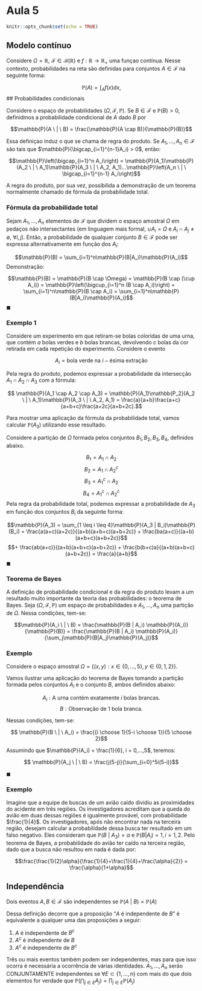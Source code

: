 # Aula 5

```r
knitr::opts_chunk$set(echo = TRUE)
```

## Modelo contínuo

Considere $\Omega = \mathbb{R}$, $\mathcal{F} \in \mathcal{B}(\mathbb{R})$ e $f: \mathbb{R}\rightarrow\mathbb{R}_+$ uma funçao contínua. Nesse contexto, probabilidades na reta são definidas para conjuntos $A \in \mathcal{F}$ na seguinte forma:

$$\mathbb{P}(A) = \int_A f(x)dx,$$
## Probabilidades condicionais

Considere o espaço de probabilidades $(\Omega, \mathcal{F}, \mathbb{P})$. Se $B \in \mathcal{F}$ e $\mathbb{P}(B)>0$, definidmos a probabilidade condicional de $A$ dado $B$ por

$$\mathbb{P}(A \ | \ B) = \frac{\mathbb{P}(A \cap B)}{\mathbb{P}(B)}$$

Essa definiçao induz o que se chama de regra do produto. Se $A_1, ..., A_n \in \mathcal{F}$ são tais que $\mathbb{P}(\bigcap_{i=1}^{n-1}A_i) > 0$, então:

$$\mathbb{P}\left(\bigcap_{i=1}^n A_i\right) = \mathbb{P}(A_1)\mathbb{P}(A_2 \ | \ A_1)\mathbb{P}(A_3 \ | \ A_2, A_1)...\mathbb{P}\left(A_n \ | \ \bigcap_{i=1}^{n-1} A_i\right)$$

A regra do produto, por sua vez, possibilida a demonstração de um teorema normalmente chamado de fórmula da probabilidade total.

### Fórmula da probabilidade total

Sejam $A_1, ..., A_n$ elementos de $\mathcal{F}$ que dividem o espaço amostral $\Omega$ em pedaços não intersectantes (em linguagem mais formal, $\cup A_i = \Omega$ e $A_i \cap A_j \neq \emptyset, \ \forall i,j$). Então, a probabilidade de qualquer conjunto $B \in \mathcal{F}$ pode ser expressa alternativamente em função dos $A_i$:

$$\mathbb{P}(B) = \sum_{i=1}^n\mathbb{P}(B|A_i)\mathbb{P}(A_i)$$
Demonstração:
 
$$\mathbb{P}(B) = \mathbb{P}(B \cap \Omega) = \mathbb{P}(B \cap (\cup A_i)) = \mathbb{P}\left(\bigcup_{i=1}^n (B \cap A_i)\right) = \sum_{i=1}^n\mathbb{P}(B \cap A_i) = \sum_{i=1}^n\mathbb{P}(B|A_i)\mathbb{P}(A_i)$$
$\blacksquare$

### Exemplo 1

Considere um experimento em que retiram-se bolas coloridas de uma urna, que contém $a$ bolas verdes e $b$ bolas brancas, devolvendo $c$ bolas da cor retirada em cada repetição do experimento. Considere o evento

$$A_i = \text{bola verde na }i-\text{ésima extração}$$

Pela regra do produto, podemos expressar a probabilidade da intersecção $A_1 \cap A_2 \cap A_3$ com a fórmula:

$$ \mathbb{P}(A_1 \cap A_2 \cap A_3) = \mathbb{P}(A_1)\mathbb{P_2}(A_2 \ | \ A_1)\mathbb{P}(A_3 \ | \ A_2, A_1) = \frac{a}{a+b}\frac{a+c}{a+b+c}\frac{a+2c}{a+b+2c}.$$

Para mostrar uma aplicação da fórmula da probabilidade total, vamos calcular $\mathbb{P}(A_3)$ utilizando esse resultado.

Considere a partição de $\Omega$ formada pelos conjuntos $B_1, B_2, B_3, B_4$, definidos abaixo.

$$B_1 = A_1 \cap A_2$$
$$B_2 = A_1 \cap A_2^c$$
$$B_3 = A_1^c \cap A_2$$
$$B_4 = A_1^c \cap A_2^c$$
Pela regra da probabilidade total, podemos expressar a probabilidade de $A_3$ em função dos conjuntos $B_i$ da seguinte forma:

$$\mathbb{P}(A_3) = \sum_{1 \leq i \leq 4}\mathbb{P}(A_3 | B_i)\mathbb{P}(B_i) = \frac{a(a+c)(a+2c)}{(a+b)(a+b+c)(a+b+2c)} + \frac{ba(a+c)}{(a+b)(a+b+c)(a+b+2c)}$$
$$+ \frac{ab(a+c)}{(a+b)(a+b+c)(a+b+2c)} + \frac{b(b+c)a}{(a+b)(a+b+c)(a+b+2c)} = \frac{a}{a+b}$$
$\blacksquare$

### Teorema de Bayes

A definição de probabilidade condicional e da regra do produto levam a um resultado muito importante da teoria das probabilidades: o teorema de Bayes. Seja $(\Omega,\mathcal{F},\mathbb{P})$ um espaço de probabilidades e $A_1,...,A_n$ uma partição de $\Omega$. Nessa condições, tem-se:

$$\mathbb{P}(A_i \ | \ B) = \frac{\mathbb{P}(B | A_i) \mathbb{P}(A_i)}{\mathbb{P}(B)} = \frac{\mathbb{P}(B | A_i) \mathbb{P}(A_i)}{\sum_j\mathbb{P}(B|A_j)\mathbb{P}(A_j)}$$

### Exemplo

Considere o espaço amostral $\Omega = \{(x,y) : x \in \{0,...,5\}, y \in \{0,1,2\}\}$.

Vamos ilustrar uma aplicação do teorema de Bayes tomando a partição formada pelos conjuntos $A_i$ e o conjunto $B$, ambos definidos abaixo:

$$A_i : \text{A urna contém exatamente }i\text{ bolas brancas.}$$
$$B : \text{Observação de 1 bola branca.} $$

Nessas condições, tem-se:

$$ \mathbb{P}(B \ | \ A_i) = \frac{{i \choose 1}{5-i \choose 1}}{5 \choose 2}$$

Assumindo que $\mathbb{P}(A_i) = \frac{1}{6}, i = 0,...,5$, teremos:

$$ \mathbb{P}(A_j \ | \ B) = \frac{j(5-j)}{\sum_{i=0}^5i(5-i)}$$

$\blacksquare$

### Exemplo

Imagine que a equipe de buscas de um avião caído dividiu as proximidades do acidente em três regiões. Os investigadores acreditam que a queda do avião em duas dessas regiões é igualmente provável, com probabilidade $\frac{1}{4}$. Os investigadores, após não encontrar nada na terceira região, desejam calcular a probabilidade dessa busca ter resultado em um falso negativo. Eles consideram que $\mathbb{P}(B \ | \ A_3) = \alpha$ e $\mathbb{P}(B|A_i) = 1, i = 1,2$. Pelo teorema de Bayes, a probabilidade do avião ter caído na terceira região, dado que a busca não resultou em nada é dada por:

$$\frac{\frac{1}{2}\alpha}{\frac{1}{4}+\frac{1}{4}+\frac{\alpha}{2}} = \frac{\alpha}{1+\alpha}$$

## Independência

Dois eventos $A,B \in \mathcal{F}$ são independentes se $\mathbb{P}(A \ | \ B) = \mathbb{P}(A)$

Dessa definição decorre que a proposição "$A$ é independente de $B$" é equivalente a qualquer uma das proposições a seguir:

1. $A$ é independente de $B^c$
2. $A^c$ é independente de $B$
3. $A^c$ é independente de $B^c$ 

Três ou mais eventos também podem ser independentes, mas para que isso ocorra é necessária a ocorrência de várias identidades. $A_1,...,A_n$ serão CONJUNTAMENTE independentes se $\forall E \subset \{1,...,n\}$ com mais do que dois elementos for verdade que $\mathbb{P}\left(\bigcap_{j \in E} A_j\right) = \prod_{j \in E}\mathbb{P}(A_j)$
